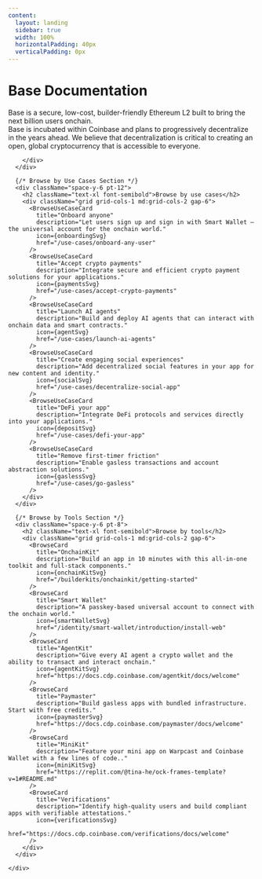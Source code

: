```yaml
---
content:
  layout: landing
  sidebar: true
  width: 100%
  horizontalPadding: 40px
  verticalPadding: 0px
---
```


<style type="text/css">
  {`
  .vocs_DocsLayout_gutterRight,
  .vocs_DocsLayout_gutterRight_withSidebar {
    display: none !important;
  }
`}
</style>


<div className="min-h-screen bg-white dark:bg-black">
  <main className="max-w-7xl mx-auto px-4 sm:px-6 lg:px-8 py-16">
    <div className="space-y-8">
      <div className="space-y-6">
        <h1 className="text-3xl font-bold tracking-tight">Base Documentation</h1>
        <div className="space-y-4 text-lg text-zinc-600 dark:text-zinc-400">
            Base is a secure, low-cost, builder-friendly Ethereum L2 built to bring the next billion users onchain.
            <br />
            Base is incubated within Coinbase and plans to progressively decentralize in the years ahead. We believe that
            decentralization is critical to creating an open, global cryptocurrency that is accessible to everyone.

        </div>
      </div>

      {/* Browse by Use Cases Section */}
      <div className="space-y-6 pt-12">
        <h2 className="text-xl font-semibold">Browse by use cases</h2>
        <div className="grid grid-cols-1 md:grid-cols-2 gap-6">
          <BrowseUseCaseCard
            title="Onboard anyone"
            description="Let users sign up and sign in with Smart Wallet — the universal account for the onchain world."
            icon={onboardingSvg}
            href="/use-cases/onboard-any-user"
          />
          <BrowseUseCaseCard
            title="Accept crypto payments"
            description="Integrate secure and efficient crypto payment solutions for your applications."
            icon={paymentsSvg}
            href="/use-cases/accept-crypto-payments"
          />
          <BrowseUseCaseCard
            title="Launch AI agents"
            description="Build and deploy AI agents that can interact with onchain data and smart contracts."
            icon={agentSvg}
            href="/use-cases/launch-ai-agents"
          />
          <BrowseUseCaseCard
            title="Create engaging social experiences"
            description="Add decentralized social features in your app for new content and identity."
            icon={socialSvg}
            href="/use-cases/decentralize-social-app"
          />
          <BrowseUseCaseCard
            title="DeFi your app"
            description="Integrate DeFi protocols and services directly into your applications."
            icon={depositSvg}
            href="/use-cases/defi-your-app"
          />
          <BrowseUseCaseCard
            title="Remove first-timer friction"
            description="Enable gasless transactions and account abstraction solutions."
            icon={gaslessSvg}
            href="/use-cases/go-gasless"
          />
        </div>
      </div>

      {/* Browse by Tools Section */}
      <div className="space-y-6 pt-8">
        <h2 className="text-xl font-semibold">Browse by tools</h2>
        <div className="grid grid-cols-1 md:grid-cols-2 gap-6">
          <BrowseCard
            title="OnchainKit"
            description="Build an app in 10 minutes with this all-in-one toolkit and full-stack components."
            icon={onchainKitSvg}
            href="/builderkits/onchainkit/getting-started"
          />
          <BrowseCard
            title="Smart Wallet"
            description="A passkey-based universal account to connect with the onchain world."
            icon={smartWalletSvg}
            href="/identity/smart-wallet/introduction/install-web"
          />
          <BrowseCard
            title="AgentKit"
            description="Give every AI agent a crypto wallet and the ability to transact and interact onchain."
            icon={agentKitSvg}
            href="https://docs.cdp.coinbase.com/agentkit/docs/welcome"
          />
          <BrowseCard
            title="Paymaster"
            description="Build gasless apps with bundled infrastructure. Start with free credits."
            icon={paymasterSvg}
            href="https://docs.cdp.coinbase.com/paymaster/docs/welcome"
          />
          <BrowseCard
            title="MiniKit"
            description="Feature your mini app on Warpcast and Coinbase Wallet with a few lines of code.."
            icon={miniKitSvg}
            href="https://replit.com/@tina-he/ock-frames-template?v=1#README.md"
          />
          <BrowseCard
            title="Verifications"
            description="Identify high-quality users and build compliant apps with verifiable attestations."
            icon={verificationsSvg}
            href="https://docs.cdp.coinbase.com/verifications/docs/welcome"
          />
        </div>
      </div>

    </div>

  </main>
</div>
